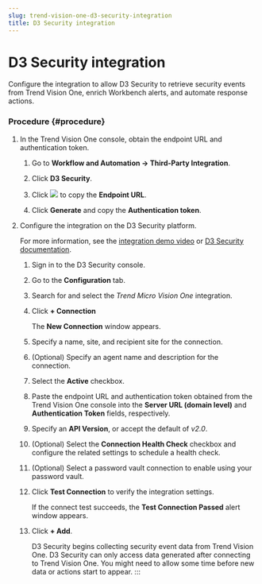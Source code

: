 ```yaml
---
slug: trend-vision-one-d3-security-integration
title: D3 Security integration
---
```

# D3 Security integration

Configure the integration to allow D3 Security to retrieve security events from Trend Vision One, enrich Workbench alerts, and automate response actions.

### Procedure {#procedure}

1.  In the Trend Vision One console, obtain the endpoint URL and authentication token.

    1.  Go to **Workflow and Automation → Third-Party Integration**.

    2.  Click **D3 Security**.

    3.  Click ![](/images/dddna_summary_detection_copy=GUID-4DE35BE5-57A5-4919-BF9C-5EC95F9CA8FD=1=en-us=Low.webp) to copy the **Endpoint URL**.

    4.  Click **Generate** and copy the **Authentication token**.

2.  Configure the integration on the D3 Security platform.

    For more information, see the [integration demo video](https://youtu.be/5YBTkofvA4k) or [D3 Security documentation](https://docs.d3security.com/integration-docs/integration-docs/trend-micro-vision-one).

    1.  Sign in to the D3 Security console.

    2.  Go to the **Configuration** tab.

    3.  Search for and select the *Trend Micro Vision One* integration.

    4.  Click **+ Connection**

        The **New Connection** window appears.

    5.  Specify a name, site, and recipient site for the connection.

    6.  (Optional) Specify an agent name and description for the connection.

    7.  Select the **Active** checkbox.

    8.  Paste the endpoint URL and authentication token obtained from the Trend Vision One console into the **Server URL (domain level)** and **Authentication Token** fields, respectively.

    9.  Specify an **API Version**, or accept the default of *v2.0*.

    10. (Optional) Select the **Connection Health Check** checkbox and configure the related settings to schedule a health check.

    11. (Optional) Select a password vault connection to enable using your password vault.

    12. Click **Test Connection** to verify the integration settings.

        If the connect test succeeds, the **Test Connection Passed** alert window appears.

    13. Click **+ Add**.

        D3 Security begins collecting security event data from Trend Vision One. D3 Security can only access data generated after connecting to Trend Vision One. You might need to allow some time before new data or actions start to appear.
:::
